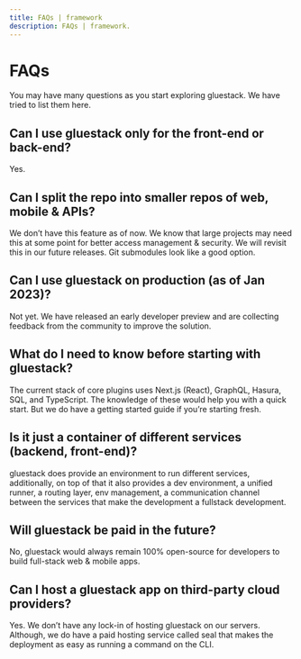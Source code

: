```yaml
---
title: FAQs | framework
description: FAQs | framework.
---
```



<Meta title="Overview/FAQs" />

# FAQs

You may have many questions as you start exploring gluestack. We have tried to list them here.

## Can I use gluestack only for the front-end or back-end?

Yes.

## Can I split the repo into smaller repos of web, mobile & APIs?

We don’t have this feature as of now. We know that large projects may need this at some point for better access management & security. We will revisit this in our future releases. Git submodules look like a good option.

## Can I use gluestack on production (as of Jan 2023)?

Not yet. We have released an early developer preview and are collecting feedback from the community to improve the solution.

## What do I need to know before starting with gluestack?

The current stack of core plugins uses Next.js (React), GraphQL, Hasura, SQL, and TypeScript. The knowledge of these would help you with a quick start. But we do have a getting started guide if you’re starting fresh.

## Is it just a container of different services (backend, front-end)?

gluestack does provide an environment to run different services, additionally, on top of that it also provides a dev environment, a unified runner, a routing layer, env management, a communication channel between the services that make the development a fullstack development.

## Will gluestack be paid in the future?

No, gluestack would always remain 100% open-source for developers to build full-stack web & mobile apps.

## Can I host a gluestack app on third-party cloud providers?

Yes. We don’t have any lock-in of hosting gluestack on our servers. Although, we do have a paid hosting service called seal that makes the deployment as easy as running a command on the CLI.

